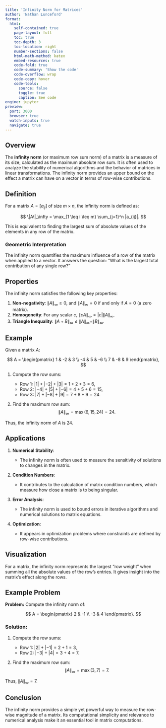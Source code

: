 ```yaml
---
title: 'Infinity Norm for Matrices'
author: 'Nathan Lunceford'
format:
  html:
    self-contained: true
    page-layout: full
    toc: true
    toc-depth: 3
    toc-location: right
    number-sections: false
    html-math-method: katex
    embed-resources: true
    code-fold: true
    code-summary: 'Show the code'
    code-overflow: wrap
    code-copy: hover
    code-tools:
      source: false
      toggle: true
      caption: See code
engine: jupyter
preview:
  port: 3000
  browser: true
  watch-inputs: true
  navigate: true
---
```


## Overview

The **infinity norm** (or maximum row sum norm) of a matrix is a measure of its size, calculated as the maximum absolute row sum. It is often used to analyze the stability of numerical algorithms and the behavior of matrices in linear transformations. The infinity norm provides an upper bound on the effect a matrix can have on a vector in terms of row-wise contributions.

## Definition

For a matrix $A = [a_{ij}]$ of size $m \times n$, the infinity norm is defined as:

$$
\|A\|_\infty = \max_{1 \leq i \leq m} \sum_{j=1}^n |a_{ij}|.
$$

This is equivalent to finding the largest sum of absolute values of the elements in any row of the matrix.

### Geometric Interpretation

The infinity norm quantifies the maximum influence of a row of the matrix when applied to a vector. It answers the question: "What is the largest total contribution of any single row?"

## Properties

The infinity norm satisfies the following key properties:

1. **Non-negativity**: $\|A\|_\infty \geq 0$, and $\|A\|_\infty = 0$ if and only if $A = 0$ (a zero matrix).
2. **Homogeneity**: For any scalar $c$, $\|cA\|_\infty = |c| \|A\|_\infty$.
3. **Triangle Inequality**: $\|A + B\|_\infty \leq \|A\|_\infty + \|B\|_\infty$.

## Example

Given a matrix $A$:

$$
A = \begin{pmatrix}
1 & -2 & 3 \\
-4 & 5 & -6 \\
7 & -8 & 9
\end{pmatrix},
$$

1. Compute the row sums:

   - Row 1: $|1| + |-2| + |3| = 1 + 2 + 3 = 6$,
   - Row 2: $|-4| + |5| + |-6| = 4 + 5 + 6 = 15$,
   - Row 3: $|7| + |-8| + |9| = 7 + 8 + 9 = 24$.

2. Find the maximum row sum:
   $$
   \|A\|_\infty = \max(6, 15, 24) = 24.
   $$

Thus, the infinity norm of $A$ is 24.

## Applications

1. **Numerical Stability**:
   - The infinity norm is often used to measure the sensitivity of solutions to changes in the matrix.
2. **Condition Numbers**:

   - It contributes to the calculation of matrix condition numbers, which measure how close a matrix is to being singular.

3. **Error Analysis**:

   - The infinity norm is used to bound errors in iterative algorithms and numerical solutions to matrix equations.

4. **Optimization**:
   - It appears in optimization problems where constraints are defined by row-wise contributions.

## Visualization

For a matrix, the infinity norm represents the largest "row weight" when summing all the absolute values of the row's entries. It gives insight into the matrix's effect along the rows.

## Example Problem

**Problem:** Compute the infinity norm of:

$$
A = \begin{pmatrix}
2 & -1 \\
-3 & 4
\end{pmatrix}.
$$

### Solution:

1. Compute the row sums:

   - Row 1: $|2| + |-1| = 2 + 1 = 3$,
   - Row 2: $|-3| + |4| = 3 + 4 = 7$.

2. Find the maximum row sum:
   $$
   \|A\|_\infty = \max(3, 7) = 7.
   $$

Thus, $\|A\|_\infty = 7$.

## Conclusion

The infinity norm provides a simple yet powerful way to measure the row-wise magnitude of a matrix. Its computational simplicity and relevance to numerical analysis make it an essential tool in matrix computations.

